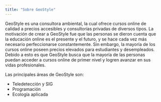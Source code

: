 ```yaml
---
title: "Sobre GeoStyle"
---
```


GeoStyle es una consultora ambiental, la cual ofrece cursos online de calidad a precios accesibles y consultorías privadas de diversos tipos. La motivación de crear a GeoStyle fue que las personas se dieron cuenta que la educación online es el presente y el futuro, y se hace cada vez más necesario perfeccionarse constantemente. Sin embargo, la mayoría de los cursos online poseen precios elevados para estudiantes y desempleados. Debido a esto es que GeoStyle busca que la mayoría de las personas puedan acceder a cursos online de primer nivel y logren avanzar en sus vidas profesionales.

Las principales áreas de GeoStyle son:

- Teledetección y SIG
- Programación
- Ecología aplicada
